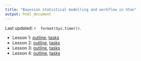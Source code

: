 ```yaml
---
title: "Bayesian statistical modelling and workflow in Stan"
output: html_document
---
```


Last updated: `r  format(Sys.time())`.

- Lesson 1: [outline](lesson1.html), [tasks](lesson1-tasks.html)
- Lesson 2: [outline](lesson2.html), [tasks](lesson2-tasks.html)
- Lesson 3: [outline](lesson3.html), [tasks](lesson3-tasks.html)
- Lesson 4: [outline](lesson4.html), [tasks](lesson4-tasks.html)
<!-- 
- Lesson 5: [outline](lesson5.html), [tasks](lesson5-tasks.html)
- Lesson 6: [outline](lesson6.html), (no tasks given)
-->
